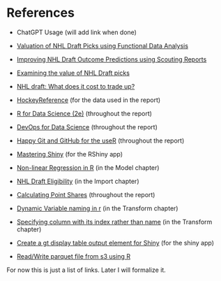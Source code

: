 # References {.unnumbered}

-   ChatGPT Usage (will add link when done)

-   [Valuation of NHL Draft Picks using Functional Data Analysis](https://summit.sfu.ca/_flysystem/fedora/2023-02/etd22223.pdf)

-   [Improving NHL Draft Outcome Predictions using Scouting Reports](https://hluo27.github.io/assets/files/NHL_Draft_Scouting_Reports.pdf)

-   [Examining the value of NHL Draft picks](https://soundofhockey.com/2022/06/06/examining-the-value-of-nhl-draft-picks/amp/)

-   [NHL draft: What does it cost to trade up?](https://www.broadstreethockey.com/post/nhl-draft-pick-value-trading-up/)

-   [HockeyReference](https://www.hockey-reference.com/draft/) (for the data used in the report)

-   [R for Data Science (2e)](https://r4ds.hadley.nz/) (throughout the report)

-   [DevOps for Data Science](https://do4ds.com/) (throughout the report)

-   [Happy Git and GitHub for the useR](https://happygitwithr.com/) (throughout the report)

-   [Mastering Shiny](https://mastering-shiny.org/index.html) (for the RShiny app)

-   [Non-linear Regression in R](https://tuos-bio-data-skills.github.io/intro-stats-book/non-linear-regression-in-R.html) (in the Model chapter)

-   [NHL Draft Eligibility](https://www.nhl.com/info/hockey-operations-guidelines) (in the Import chapter)

-   [Calculating Point Shares](https://www.hockey-reference.com/about/point_shares.html) (throughout the report)

-   [Dynamic Variable naming in r](https://stackoverflow.com/questions/20855818/dynamic-variable-naming-in-r) (in the Transform chapter)

-   [Specifying column with its index rather than name](https://stackoverflow.com/questions/16187091/specifying-column-with-its-index-rather-than-name) (in the Transform chapter)

-   [Create a gt display table output element for Shiny](https://gt.rstudio.com/reference/gt_output.html) (for the shiny app)

-   [Read/Write parquet file from s3 using R](https://stackoverflow.com/questions/49937467/read-write-parquet-file-from-s3-using-r)

For now this is just a list of links. Later I will formalize it.
